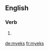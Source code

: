 ==English==

===Verb===
{{head|en}}

# {{qualifier|Geordie}} {{en-third-person singular of|myek}}

[[de:myeks]]
[[fr:myeks]]